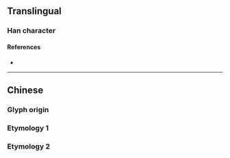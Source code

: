 {{character info}}
==Translingual==

===Han character===
{{Han char|rn=102|rad=田|as=03|sn=8|four=|canj=LWML|ids=⿱由丌}}

====References====
* {{Han ref|kx=0759.180|dkj=21749|hdz=42530.070|uh=7541|ud=30017}}

----

==Chinese==

===Glyph origin===
{{Han etym}}

===Etymology 1===
{{zh-see|畀|v}}

===Etymology 2===
{{zh-see|𢍁|v}}